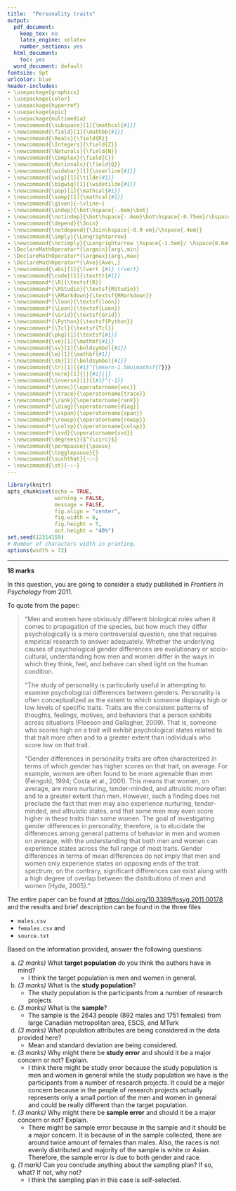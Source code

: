 ```yaml
---
title:  "Personality traits"
output:
  pdf_document:
    keep_tex: no
    latex_engine: xelatex
    number_sections: yes
  html_document:
    toc: yes
  word_document: default
fontsize: 9pt
urlcolor: blue
header-includes:
- \usepackage{graphicx}
- \usepackage{color}
- \usepackage{hyperref}
- \usepackage{epic}
- \usepackage{multimedia}
- \newcommand{\subspace}[1]{\mathcal{#1}}    
- \newcommand{\field}[1]{\mathbb{#1}}
- \newcommand{\Reals}{\field{R}}
- \newcommand{\Integers}{\field{Z}} 
- \newcommand{\Naturals}{\field{N}}
- \newcommand{\Complex}{\field{C}}
- \newcommand{\Rationals}{\field{Q}}
- \newcommand{\widebar}[1]{\overline{#1}}
- \newcommand{\wig}[1]{\tilde{#1}}
- \newcommand{\bigwig}[1]{\widetilde{#1}}
- \newcommand{\pop}[1]{\mathcal{#1}}
- \newcommand{\samp}[1]{\mathcal{#1}}
- \newcommand{\given}{~\vline~}
- \newcommand{\indep}{\bot\hspace{-.6em}\bot}
- \newcommand{\notindep}{\bot\hspace{-.6em}\bot\hspace{-0.75em}/\hspace{.4em}}
- \newcommand{\depend}{\Join}
- \newcommand{\notdepend}{\Join\hspace{-0.9 em}/\hspace{.4em}}
- \newcommand{\imply}{\Longrightarrow}
- \newcommand{\notimply}{\Longrightarrow \hspace{-1.5em}/ \hspace{0.8em}}
- \DeclareMathOperator*{\argmin}{arg\,min}
- \DeclareMathOperator*{\argmax}{arg\,max}
- \DeclareMathOperator*{\Ave}{Ave\,}
- \newcommand{\abs}[1]{\lvert {#1} \rvert} 
- \newcommand{\code}[1]{\texttt{#1}}
- \newcommand*{\R}{\textsf{R}}
- \newcommand*{\RStudio}{\textsf{RStudio}}
- \newcommand*{\RMarkdown}{\textsf{RMarkdown}}
- \newcommand*{\loon}{\textsf{loon}}
- \newcommand*{\Loon}{\textsf{Loon}}
- \newcommand*{\Grid}{\textsf{Grid}}
- \newcommand*{\Python}{\textsf{Python}}
- \newcommand*{\Tcl}{\textsf{Tcl}}
- \newcommand{\pkg}[1]{\textsf{#1}}
- \newcommand{\ve}[1]{\mathbf{#1}}         
- \newcommand{\sv}[1]{\boldsymbol{#1}}   
- \newcommand{\m}[1]{\mathbf{#1}}      
- \newcommand{\sm}[1]{\boldsymbol{#1}}  
- \newcommand{\tr}[1]{{#1}^{\mkern-1.5mu\mathsf{T}}}
- \newcommand{\norm}[1]{||{#1}||}
- \newcommand{\inverse}[1]{{#1}^{-1}}
- \newcommand*{\mvec}{\operatorname{vec}}
- \newcommand*{\trace}{\operatorname{trace}}
- \newcommand*{\rank}{\operatorname{rank}}
- \newcommand*{\diag}{\operatorname{diag}}
- \newcommand*{\vspan}{\operatorname{span}}
- \newcommand*{\rowsp}{\operatorname{rowsp}}
- \newcommand*{\colsp}{\operatorname{colsp}}
- \newcommand*{\svd}{\operatorname{svd}}
- \newcommand{\degrees}{$^{\circ}$}
- \newcommand{\permpause}{\pause}
- \newcommand{\togglepause}{}
- \newcommand{\suchthat}{~:~}
- \newcommand{\st}{~:~} 
---
```


```r
library(knitr)
opts_chunk$set(echo = TRUE, 
               warning = FALSE,
               message = FALSE,
               fig.align = "center", 
               fig.width = 6, 
               fig.height = 5,
               out.height = "40%")
set.seed(12314159)
# Number of characters width in printing.
options(width = 72)

```



---

**18 marks**

In this question, you are going to consider a study published in *Frontiers in Psychology* from 2011.

To quote from the paper:

>"Men and women have obviously different biological roles when it comes to propagation of the species, but how much they differ psychologically is a more controversial question, one that requires empirical research to answer adequately. Whether the underlying causes of psychological gender differences are evolutionary or socio-cultural, understanding how men and women differ in the ways in which they think, feel, and behave can shed light on the human condition.
>
"The study of personality is particularly useful in attempting to examine psychological differences between genders. Personality is often conceptualized as the extent to which someone displays high or low levels of specific traits. Traits are the consistent patterns of thoughts, feelings, motives, and behaviors that a person exhibits across situations (Fleeson and Gallagher, 2009). That is, someone who scores high on a trait will exhibit psychological states related to that trait more often and to a greater extent than individuals who score low on that trait.
>
"Gender differences in personality traits are often characterized in terms of which gender has higher scores on that trait, on average. For example, women are often found to be more agreeable than men (Feingold, 1994; Costa et al., 2001). This means that women, on average, are more nurturing, tender-minded, and altruistic more often and to a greater extent than men. However, such a finding does not preclude the fact that men may also experience nurturing, tender-minded, and altruistic states, and that some men may even score higher in these traits than some women. The goal of investigating gender differences in personality, therefore, is to elucidate the differences among general patterns of behavior in men and women on average, with the understanding that both men and women can experience states across the full range of most traits. Gender differences in terms of mean differences do not imply that men and women only experience states on opposing ends of the trait spectrum; on the contrary, significant differences can exist along with a high degree of overlap between the distributions of men and women (Hyde, 2005)."

The entire paper can be found at [https://doi.org/10.3389/fpsyg.2011.00178](https://doi.org/10.3389/fpsyg.2011.00178) and the results and brief description can be found in the three files

- `males.csv`
- `females.csv` and
- `source.txt`

Based on the information provided, answer the following questions:

a. *(2 marks)* What **target population** do you think the authors have in mind? 
    - I think the target population is men and women in general.
b. *(3 marks)* What is the **study population**?
    - The study population is the participants from a number of research projects
c. *(3 marks)* What is the **sample**?
    - The sample is the 2643 people (892 males and 1751 females) from large Canadian metropolitan area, ESCS, and MTurk
d. *(3 marks)* What population attributes are being considered in the data provided here?
    - Mean and standard deviation are being considered.
e. *(3 marks)* Why might there be **study error** and should it be a major concern or not?  Explain.
    - I think there might be study error because the study population is men and women in general while the study population we have is the participants from a number of research projects. It could be a major concern because in the people of research projects actually represents only a small portion of the men and women in general and could be really different than the target population.
f. *(3 marks)* Why might there be **sample error** and should it be a major concern or not?  Explain.
    - There might be sample error because in the sample and it should be a major concern. It is because of in the sample collected, there are around twice amount of females than males. Also, the races is not evenly distributed and majority of the sample is white or Asian. Therefore, the sample error is due to both gender and race. 
g. *(1 mark)*  Can you conclude anything about the sampling plan? If so, what?  If not, why not?
    - I think the sampling plan in this case is self-selected.